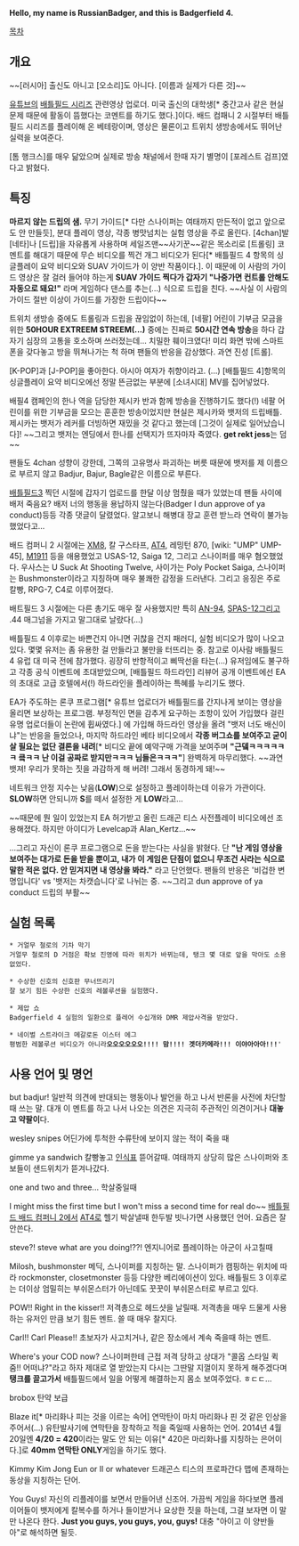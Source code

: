 '''Hello, my name is RussianBadger, and this is Badgerfield 4.'''

[[목차]]

== 개요 ==

~~[러시아] 출신도 아니고 [오소리]도 아니다. [이름과 실제가 다른 것]~~

[[유튜브]]의 [[배틀필드 시리즈]] 관련영상 업로더. 미국 출신의 대학생[* 중간고사 같은 현실 문제 때문에 활동이 뜸했다는 코멘트를 하기도 했다.]이다. 배드 컴패니 2 시절부터 배틀필드 시리즈를 플레이해 온 베테랑이며, 영상은 물론이고 트위치 생방송에서도 뛰어난 실력을 보여준다. 

[톰 행크스]를 매우 닮았으며 실제로 방송 채널에서 한때 자기 별명이 [포레스트 검프]였다고 밝혔다.

== 특징 ==

'''마르지 않는 드립의 샘.''' 무기 가이드[* 다만 스나이퍼는 여태까지 만든적이 없고 앞으로도 안 만들듯], 분대 플레이 영상, 각종 병맛넘치는 실험 영상을 주로 올린다. [4chan]발 [네타]나 [드립]을 자유롭게 사용하며 세일즈맨~~사기꾼~~같은 목소리로 [트롤링] 코멘트를 해대기 때문에 무슨 비디오를 찍건 개그 비디오가 된다[* 배틀필드 4 항목의 싱글플레이 요약 비디오와 SUAV 가이드가 이 양반 작품이다.]. 이 때문에 이 사람의 가이드 영상은 잘 걸러 들어야 하는게 '''SUAV 가이드 찍다가 갑자기 "나중가면 컨트롤 안해도 자동으로 돼요!"''' 라며 게임하다 댄스를 추는(...) 식으로 드립을 친다. ~~사실 이 사람의 가이드 절반 이상이 가이드를 가장한 드립이다~~

트위치 생방송 중에도 트롤링과 드립을 끊임없이 하는데, [네팔] 어린이 기부금 모금을 위한 '''50HOUR EXTREEM STREEM(...)''' 중에는 진짜로 '''50시간 연속 방송'''을 하다 갑자기 심장의 고통을 호소하며 쓰러졌는데... 치밀한 훼이크였다! 미리 화면 밖에 스마트폰을 갖다놓고 방을 뛰쳐나가는 척 하며 팬들의 반응을 감상했다. 과연 진성 [트롤].

[K-POP]과 [J-POP]을 좋아한다. 아시아 여자가 취향이라고. (...) [배틀필드 4]항목의 싱글플레이 요약 비디오에선 정말 뜬금없는 부분에 [소녀시대] MV를 집어넣었다. 

배필4 캠페인의 한나 역을 담당한 제시카 반과 함께 방송을 진행하기도 했다(!) 네팔 어린이를 위한 기부금을 모으는 훈훈한 방송이었지만 현실은 제시카와 뱃저의 드립배틀. 제시카는 뱃저가 레커를 더빙하면 재밌을 것 같다고 했는데 [그것이 실제로 일어났습니다]! ~~그리고 뱃저는 엔딩에서 한나를 선택지가 뜨자마자 죽였다. '''get rekt jess'''는 덤~~

팬들도 4chan 성향이 강한데, 그쪽의 고유명사 파괴하는 버릇 때문에 뱃저를 제 이름으로 부르지 않고 Badjur, Bajur, Bagle같은 이름으로 부른다.

[[배틀필드3]] 찍던 시절에 갑자기 업로드를 한달 이상 멈췄을 때가 있었는데 팬들 사이에 배저 죽음요? 배저 너의 행동을 용납하지 않는다(Badger I dun approve of ya conduct)등등 각종 댓글이 달렸었다. 알고보니 해병대 장교 훈련 받느라 연락이 불가능했었다고...

배드 컴퍼니 2 시절에는 [[XM8]], 칼 구스타프, [[AT4]], 레밍턴 870, [wiki: "UMP" UMP-45], [[M1911]] 등을 애용했었고 USAS-12, Saiga 12, 그리고 스나이퍼를 매우 혐오했었다. 우사스는 U Suck At Shooting Twelve, 사이가는 Poly Pocket Saiga, 스나이퍼는 Bushmonster이라고 지칭하며 매우 불쾌한 감정을 드러낸다. 그리고 응징은 주로 칼빵, RPG-7, C4로 이루어졌다.

배트필드 3 시절에는 다른 총기도 매우 잘 사용했지만 특히 [[AN-94]], [[SPAS-12]]그리고 .44 매그넘을 가지고 말그대로 날랐다(...)

배틀필드 4  이후로는 바쁜건지 아니면 귀찮을 건지 패러디, 실험 비디오가 많이 나오고 있다. 몇몇 유저는 좀 유용한 걸 만들라고 불만을 터뜨리는 중. 참고로 이사람 배틀필드 4 유럽 대 미국 전에 참가했다. 굉장히 반항적이고 삐딱선을 타는(...) 유저임에도 불구하고 각종 공식 이벤트에 초대받았으며, [배틀필드 하드라인] 리뷰어 공개 이벤트에선 EA의 초대로 고급 호텔에서(!) 하드라인을 플레이하는 특혜를 누리기도 했다.

EA가 주도하는 론쿠 프로그램[* 유튜브 업로더가 배틀필드를 간지나게 보이는 영상을 올리면 보상하는 프로그램. 부정적인 면을 감추게 요구하는 조항이 있어 가입했다 걸린 유명 업로더들이 논란에 휩싸였다.] 에 가입해 하드라인 영상을 올려 "뱃저 너도 배신이냐"는 반응을 들었으나, 마지막 하드라인 베타 비디오에서 '''각종 버그쇼를 보여주고 굳이 살 필요는 없단 결론을 내려'''[* 비디오 끝에 예약구매 가격을 보여주며 '''"근뎈ㅋㅋㅋㅋㅋㅋ 킄ㅋㅋ 난 이걸 공짜로 받지만ㅋㅋㅋ 님들은ㅋㅋㅋ"'''] 완벽하게 마무리했다. ~~과연 뱃져! 우리가 못하는 짓을 과감하게 해 버려! 그래서 동경하게 돼!~~

네트워크 안정 지수는 낮음('''LOW''')으로 설정하고 플레이하는데 이유가 가관이다. '''SLOW'''하면 안되니까 '''S'''를 떼서 설정한 게 '''LOW'''라고...

~~때문에 뭔 일이 있었는지 EA 허가받고 올린 드래곤 티스 사전플레이 비디오에선 조용해졌다. 하지만 아이디가 Levelcap과 Alan_Kertz...~~

...그리고 자신이 론쿠 프로그램으로 돈을 받는다는 사실을 밝혔다. 단 '''"난 게임 영상을 보여주는 대가로 돈을 받을 뿐이고, 내가 이 게임은 단점이 없으니 무조건 사라는 식으로 말한 적은 없다. 안 믿겨지면 내 영상을 봐라."''' 라고 단언했다. 팬들의 반응은 '비겁한 변명입니다' vs '뱃저는 차캣습니다'로 나뉘는 중. ~~그리고 dun approve of ya conduct 드립의 부활~~ 
 
== 실험 목록 ==

 * 거얼무 철로의 기차 막기
 거얼무 철로의 D 거점은 확보 진영에 따라 위치가 바뀌는데, 탱크 몇 대로 앞을 막아도 소용없었다.

 * 수상한 신호의 신호판 무너뜨리기
 잘 보기 힘든 수상한 신호의 레볼루션을 실험했다.

 * 제압 쇼
 Badgerfield 4 실험의 일환으로 플레어 수십개와 DMR 제압사격을 받았다.

 * 네이벌 스트라이크 메갈로돈 이스터 에그
 평범한 레볼루션 비디오가 아니라'''오오오오오오!!!! 맘!!!! 겟더카메라!!! 이야아아아!!!'''' 

== 사용 언어 및 명언 ==

but badjur!
일반적 의견에 반대되는 행동이나 발언을 하고 나서 반론을 사전에 차단할때 쓰는 말. 대개 이 멘트를 하고 나서 나오는 의견은 지극히 주관적인 의견이거나 '''대놓고 약팔이'''다.

wesley snipes
어딘가에 투척한 수류탄에 보이지 않는 적이 죽을 때

gimme ya sandwich
칼빵놓고 [[인식표]] 뜯어갈때. 여태까지 상당히 많은 스나이퍼와 초보들이 샌드위치가 뜯겨나갔다.

one and two and three...
학살중일때

I might miss the first time but I won't miss a second time for real do~~
[[배틀필드 배드 컴퍼니 2]]에서 [[AT4]]로 헬기 박살낼때 한두발 빗나가면 사용했던 언어. 요즘은 잘 안쓴다.

steve?! steve what are you doing!??!
엔지니어로 플레이하는 아군이 사고칠때

Milosh, bushmonster
메딕, 스나이퍼를 지칭하는 말. 스나이퍼가 캠핑하는 위치에 따라 rockmonster, closetmonster 등등 다양한 베리에이션이 있다. 배틀필드 3 이후로는 더이상 엄밀히는 부쉬몬스터가 아닌데도 꿋꿋이 부쉬몬스터로 부르고 있다.

POW!! Right in the kisser!!
저격총으로 헤드샷을 날릴때. 저격총을 매우 드물게 사용하는 유저인 만큼 보기 힘든 멘트. 쓸 때 매우 찰지다.

Carl!! Carl Please!!
초보자가 사고치거나, 같은 장소에서 계속 죽을때 하는 멘트.

Where's your COD now?
스나이퍼한테 근접 저격 당하고 상대가 "콜옵 스타일 퀵줌!! 어떠냐?"라고 하자 제대로 열 받았는지 다시는 그딴말 지껄이지 못하게 해주겠다며 '''탱크를 끌고가서''' 배틀필드에서 일을 어떻게 해결하는지 몸소 보여주었다. ㅎㄷㄷ...

brobox
탄약 보급

Blaze it[* 마리화나 피는 것을 이르는 속어]
연막탄이 마치 마리화나 핀 것 같은 인상을 주어서(...) 유탄발사기에 연막탄을 장착하고 적을 죽일때 사용하는 언어. 2014년 4월 20일엔 '''4/20 = 420'''이라는 말도 안 되는 이유[* 420은 마리화나를 지칭하는 은어이다.]로 '''40mm 연막탄 ONLY'''게임을 하기도 했다.

Kimmy Kim Jong Eun or Il or whatever
드래곤스 티스의 프로파간다 맵에 존재하는 동상을 지칭하는 단어.

You Guys!
자신의 리플레이를 보면서 만들어낸 신조어. 가끔씩 게임을 하다보면 플레이어들이 뱃저에게 칼복수를 하거나 들이받거나 요상한 짓을 하는데, 그걸 보자면 이 말만 나온다 한다. '''Just you guys, you guys, you, guys!''' 대충 "아이고 이 양반들아"로 해석하면 될듯.

